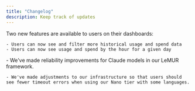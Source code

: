 ```yaml
---
title: "Changelog"
description: Keep track of updates
---
```



<Update label="2025-01-15" description="New dashboard features">
  Two new features are available to users on their dashboards:

    - Users can now see and filter more historical usage and spend data
    - Users can now see usage and spend by the hour for a given day
</Update>
<Update label="2024-12-20" description="Reliability improvements">
    - We've made reliability improvements for Claude models in our LeMUR framework.

    - We've made adjustments to our infrastructure so that users should see fewer timeout errors when using our Nano tier with some languages.
</Update>
